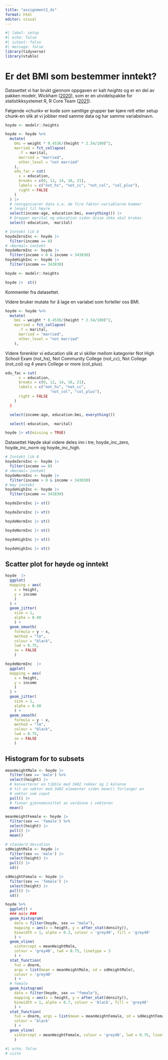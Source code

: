 ```yaml
---
title: "assignment2_ds"
format: html
editor: visual
---
```


```r
#| label: setup
#| echo: false
#| iutput: false
#| message: false
library(tidyverse)
library(vtable)
```

# **Er det BMI som bestemmer inntekt?**

Datasettet vi har brukt gjennom oppgaven er kalt *heights* og er en del av pakken modelr, Wickham ([2020](https://msb105.netlify.app/assignments/h23/ass2/ass2-h23#ref-modelr)), som er en utvidelspakke for statistikksystemet R, R Core Team ([2021](https://msb105.netlify.app/assignments/h23/ass2/ass2-h23#ref-Rcore)).

Følgende «chunk» er kode som samtlige grupper bør kjøre rett etter setup chunk-en slik at vi jobber med samme data og har samme variabelnavn.

```r
hoyde <- modelr::heights

hoyde <- hoyde %>% 
  mutate(
    bmi = weight * 0.4536/(height * 2.54/100)^2,
    married = fct_collapse(
      .f = marital,
      married = "married",
      other_level = "not married"
    ),
    edu_fac = cut(
      x = education,
      breaks = c(0, 12, 14, 16, 21),
      labels = c("not_hs", "not_cc", "not_col", "col_plus"),
      right = FALSE
    )
  ) |> 
  # reorganiserer data s.a. de fire faktor-variablerne kommer
  # lengst til høyre
  select(income:age, education:bmi, everything()) |>
  # Dropper marital og education siden disse ikke skal brukes
  select(-education, -marital)

# Inntekt lik 0
hoydeZeroInc <- hoyde |> 
  filter(income == 0)
# «Normal» inntekt
hoydeNormInc <- hoyde |> 
  filter(income > 0 & income < 343830)
hoydeHighInc <- hoyde |> 
  filter(income == 343830)
```

```r
hoyde <- modelr::heights
```

```r
hoyde |>  st()
```

Kommenter fra datasettet.

Videre bruker mutate for å lage en variabel som forteller oss BMI.

```r
hoyde <- hoyde %>% 
  mutate(
    bmi = weight * 0.4536/(height * 2.54/100)^2,
    married = fct_collapse(
      .f = marital,
      married = "married",
      other_level = "not married"
    ),
```

Videre forenkler vi education slik at vi skiller mellom kategorier Not High School Exam (not_hs), Not Community College (not_cc), Not College (not_col) og 4 years College or more (col_plus).

```r
edu_fac = cut(
      x = education,
      breaks = c(0, 12, 14, 16, 21),
      labels = c("not_hs", "not_cc", 
                    "not_col", "col_plus"),
      right = FALSE
    )
  )
```

```r
  select(income:age, education:bmi, everything())
```

```r
  select(-education, -marital)
```

```r
hoyde |> vt(missing = TRUE)
```

Datasettet Høyde skal videre deles inn i tre; hoyde_inc_zero, hoyde_inc_norm og hoyde_inc_high.

```r
# Inntekt lik 0
hoydeZeroInc <- hoyde |> 
  filter(income == 0)
# «Normal» inntekt
hoydeNormInc <- hoyde |> 
  filter(income > 0 & income < 343830)
# Høy inntekt
hoydeHighInc <- hoyde |> 
  filter(income == 343830)
```

```r
hoydeZeroInc |> st()
```

```r
hoydeZeroInc |> vt()
```

```r
hoydeNormInc |> st()
```

```r
hoydeNormInc |> vt()
```

```r
hoydeHighInc |> st()
```

```r
hoydeHighInc |> vt()
```

## Scatter plot for høyde og inntekt

```r
hoyde  |> 
  ggplot(
  mapping = aes(
    x = height,
    y = income
    )
  ) + 
  geom_jitter(
    size = 1,
    alpha = 0.40
    ) +
  geom_smooth(
    formula = y ~ x,
    method = "lm",
    colour = "black",
    lwd = 0.75,
    se = FALSE
    )
```

```r
hoydeNormInc  |> 
  ggplot(
  mapping = aes(
    x = height,
    y = income
    )
  ) + 
  geom_jitter(
    size = 1,
    alpha = 0.40
    ) +
  geom_smooth(
    formula = y ~ x,
    method = "lm",
    colour = "black",
    lwd = 0.75,
    se = FALSE
    )
```

## Histogram for to subsets

```r
meanHeightMale <- hoyde |> 
  filter(sex == 'male') %>% 
  select(height) |> 
  # konverterer en tibble med 3402 rekker og 1 kolonne
  # til en vektor med 3402 elementer siden mean() forlanger en
  # vektor som input
  pull() |> 
  # finner gjennomsnittet av verdiene i vektoren
  mean()

meanHeightFemale <- hoyde |> 
  filter(sex == 'female') %>% 
  select(height) |> 
  pull() |> 
  mean()

# standard deviation
sdHeightMale <- hoyde |> 
  filter(sex == 'male') |> 
  select(height) |> 
  pull() |> 
  sd()

sdHeightFemale <- hoyde |>
  filter(sex == 'female') |>
  select(height) |>
  pull() |> 
  sd()
```

```r
hoyde %>%
  ggplot() +
  ### male ###
  geom_histogram(
    data = filter(hoyde, sex == "male"),
    mapping = aes(x = height, y = after_stat(density)),
    binwidth = 1, alpha = 0.3, colour = 'grey40', fill = 'grey40'
    ) + 
  geom_vline(
    xintercept = meanHeightMale,
    colour = 'grey40', lwd = 0.75, linetype = 3
    ) +
  stat_function(
    fun = dnorm,
    args = list(mean = meanHeightMale, sd = sdHeightMale),
    colour = 'grey40'
    ) +
  # female
  geom_histogram(
    data = filter(hoyde, sex == "female"),
    mapping = aes(x = height, y = after_stat(density)),
    binwidth = 1, alpha = 0.7, colour = 'black', fill = 'grey40'
    ) +
  stat_function(
    fun = dnorm, args = list(mean = meanHeightFemale, sd = sdHeightFemale),
    colour = 'black'
    ) +
  geom_vline(
    xintercept = meanHeightFemale, colour = 'grey40', lwd = 0.75, linetype = 3
    ) 
```

```r
#| echo: false
# siste
```
